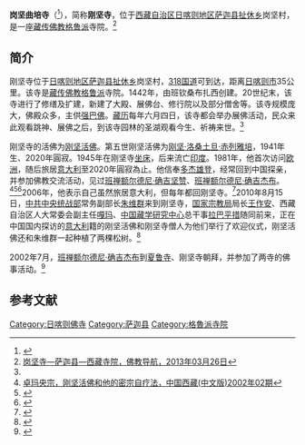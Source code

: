 {{Infobox Tibetan Buddhist monastery
|name =岗坚曲培寺
|image =
|image size = 250px
|alt = 
|caption = 
|t=གངས་ཅན་ཆོས་འཕེལ་དགོན
|w=gangs can chos 'phel dgon
|to = 
|ipa={{IPA|}}
|z=
|thdl=
|e=
|tc=剛堅寺
|s=刚坚寺
|p=
|m=
|k=
|pushpin_map = 
|latd =  | latm =  | lats =  | latNS = 
|longd=  | longm= | longs =| longEW = 
|iso_region = 
|map_caption = 
|mapsize = 
|location_country = 中国
|location = {{CHN}}[[西藏自治区|西藏自治区]][[日喀则地区|日喀则地区]][[萨迦县|萨迦县]]
|coordinates_display =
|founded_by =
|date_founded =
|date_renovated =
|sect = [[格鲁派|格鲁派]]
|mather =
|children =
|dedicated_to = 
|tulku =[[刚坚活佛|刚坚活佛]]
|head_lama = 
|head_mgh =
|no._of_monks = 
|architecture = 
|festivals =
|footnotes = 
}}

'''岗坚曲培寺'''（{{bo|z=གངས་ཅན་ཆོས་འཕེལ། |w=gangs can chos 'phel}}<ref>{{Cite web |url=https://treasuryoflives.org/zh/institution/Gangchen-Chopel |title=Gangchen Chopel |accessdate=2020-04-21 |archive-date=2020-07-23 |archive-url=https://web.archive.org/web/20200723135036/https://treasuryoflives.org/zh/institution/Gangchen-Chopel |dead-url=no }}</ref>），简称'''刚坚寺'''，位于[[西藏自治区|西藏自治区]][[日喀则地区|日喀则地区]][[萨迦县|萨迦县]][[扯休乡|扯休乡]]岗坚村，是一座[[藏传佛教|藏传佛教]][[格鲁派|格鲁派]]寺院。<ref name=fjdh>[http://www.fjdh.com/ffzt/fjhy/ahsy2013/03/152104219211.html 岗坚寺—萨迦县—西藏寺院，佛教导航，2013年03月26日]{{Dead link|date=2018年7月 |bot=InternetArchiveBot |fix-attempted=no }}</ref>

==简介==
刚坚寺位于[[日喀则地区|日喀则地区]][[萨迦县|萨迦县]][[扯休乡|扯休乡]]岗坚村，[[318国道|318国道]]可到达，距离[[日喀则市|日喀则市]]35公里。该寺是[[藏传佛教|藏传佛教]][[格鲁派|格鲁派]]寺院。1442年，由班钦桑布扎西创建。20世纪末，该寺进行了修缮及扩建，新建了大殿、展佛台、修行院以及部分僧舍等。该寺规模庞大，佛殿众多，主供[[强巴佛|强巴佛]]。[[藏历|藏历]]每年六月四日，该寺都会举办展佛活动，民众来此观看跳神、展佛之后，到该寺园林的圣湖观看今生、祈祷来世。<ref name=fjdh/>

刚坚寺的活佛为[[刚坚活佛|刚坚活佛]]。第五世刚坚活佛为[[刚坚·洛桑土旦·赤列雅培|刚坚·洛桑土旦·赤列雅培]]，1941年生、2020年圓寂。1945年在刚坚寺[[坐床|坐床]]，后来流亡[[印度|印度]]。1981年，他首次访问[[欧洲|欧洲]]，随后旅居[[意大利|意大利]]至2020年圓寂為止。他信奉[[多杰雄登|多杰雄登]]，经常回到中国探亲，并参加佛教交流活动，见过[[班禅额尔德尼·确吉坚赞|班禅额尔德尼·确吉坚赞]]、[[班禅额尔德尼·确吉杰布|班禅额尔德尼·确吉杰布]]。<ref name=zmyz>[http://www.tibet.cn/periodical/zgxz/2002/02/t20041228_6540.htm 卓玛央宗，刚坚活佛和他的密宗自疗法，中国西藏(中文版)2002年02期]{{Dead link}}</ref><ref>{{Cite web |url=http://www.china.com.cn/chinese/kuaixun/164028.htm |title=刚坚活佛回国探亲并拜见十一世班禅，中国网，2002年月24日 |accessdate=2013-09-23 |archive-date=2016-03-05 |archive-url=https://web.archive.org/web/20160305043410/http://www.china.com.cn/chinese/kuaixun/164028.htm |dead-url=no }}</ref><ref name=sina>{{Cite web |url=http://news.sina.com.cn/c/2008-07-14/080915927749.shtml |title=藏传佛教教派领袖揭露达赖实施宗教迫害，新浪，2008年07月14日 |accessdate=2013-09-23 |archive-date=2016-03-04 |archive-url=https://web.archive.org/web/20160304113727/http://news.sina.com.cn/c/2008-07-14/080915927749.shtml |dead-url=no }}</ref>2006年，他表示自己虽然旅居意大利，但每年都回刚坚寺。<ref>{{Cite web |url=http://www.fjnet.com/whys/whysnr/200610/t20061014_40000.htm |title=刚坚活佛：西藏文化保护非常成功，中国西藏信息网，2006年10月14日 |access-date=2013年9月23日 |archive-date=2019年8月3日 |archive-url=https://web.archive.org/web/20190803220844/http://www.fjnet.com/whys/whysnr/200610/t20061014_40000.htm |dead-url=no }}</ref>2010年8月15日，[[中共中央统战部|中共中央统战部]]常务副部长[[朱维群|朱维群]]来到刚坚寺，[[国家宗教局|国家宗教局]]局长[[王作安_(1958年)|王作安]]、西藏自治区人大常委会副主任[[嘎玛|嘎玛]]、[[中国藏学研究中心|中国藏学研究中心]]总干事[[拉巴平措|拉巴平措]]随同前来，正在中国国内探访的[[意大利|意大利]]籍的刚坚活佛和刚坚寺僧人为他们举行了欢迎仪式，刚坚活佛还和朱维群一起种植了两棵松树。<ref name=xzwhw>{{Cite web |url=http://www.tibetculture.net/xwsy/szyw/201008/t20100820_619758.htm |title=朱维群一行访问刚坚寺，西藏文化网，2010-08-19 |accessdate=2013-09-23 |archive-date=2012-04-08 |archive-url=https://web.archive.org/web/20120408235604/http://www.tibetculture.net/xwsy/szyw/201008/t20100820_619758.htm |dead-url=no }}</ref>

2002年7月，[[班禅额尔德尼·确吉杰布|班禅额尔德尼·确吉杰布]]到[[夏鲁寺|夏鲁寺]]、刚坚寺朝拜，并参加了两寺的佛事活动。<ref>{{Cite web |url=http://www.jiaodong.net/news/system/2002/07/03/000510579.shtml |title=十一世班禅朝拜夏鲁寺和刚坚寺 受到隆重欢迎，胶东在线，2002-07-04 |accessdate=2013-09-23 |archive-date=2016-03-04 |archive-url=https://web.archive.org/web/20160304200517/http://www.jiaodong.net/news/system/2002/07/03/000510579.shtml |dead-url=no }}</ref>

==参考文献==
{{reflist}}

{{日喀则地标}}
[[Category:日喀则佛寺|Category:日喀则佛寺]]
[[Category:萨迦县|Category:萨迦县]]
[[Category:格魯派寺院|Category:格魯派寺院]]